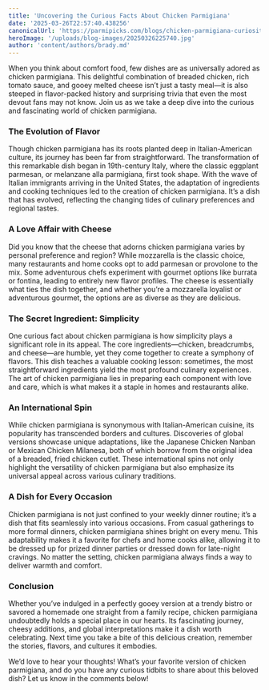 ```yaml
---
title: 'Uncovering the Curious Facts About Chicken Parmigiana'
date: '2025-03-26T22:57:40.438256'
canonicalUrl: 'https://parmipicks.com/blogs/chicken-parmigiana-curiosities'
heroImage: '/uploads/blog-images/20250326225740.jpg'
author: 'content/authors/brady.md'
---
```


When you think about comfort food, few dishes are as universally adored as chicken parmigiana. This delightful combination of breaded chicken, rich tomato sauce, and gooey melted cheese isn’t just a tasty meal—it is also steeped in flavor-packed history and surprising trivia that even the most devout fans may not know. Join us as we take a deep dive into the curious and fascinating world of chicken parmigiana.

### The Evolution of Flavor  
Though chicken parmigiana has its roots planted deep in Italian-American culture, its journey has been far from straightforward. The transformation of this remarkable dish began in 19th-century Italy, where the classic eggplant parmesan, or melanzane alla parmigiana, first took shape. With the wave of Italian immigrants arriving in the United States, the adaptation of ingredients and cooking techniques led to the creation of chicken parmigiana. It’s a dish that has evolved, reflecting the changing tides of culinary preferences and regional tastes.  

### A Love Affair with Cheese  
Did you know that the cheese that adorns chicken parmigiana varies by personal preference and region? While mozzarella is the classic choice, many restaurants and home cooks opt to add parmesan or provolone to the mix. Some adventurous chefs experiment with gourmet options like burrata or fontina, leading to entirely new flavor profiles. The cheese is essentially what ties the dish together, and whether you’re a mozzarella loyalist or adventurous gourmet, the options are as diverse as they are delicious.

### The Secret Ingredient: Simplicity  
One curious fact about chicken parmigiana is how simplicity plays a significant role in its appeal. The core ingredients—chicken, breadcrumbs, and cheese—are humble, yet they come together to create a symphony of flavors. This dish teaches a valuable cooking lesson: sometimes, the most straightforward ingredients yield the most profound culinary experiences. The art of chicken parmigiana lies in preparing each component with love and care, which is what makes it a staple in homes and restaurants alike.  

### An International Spin  
While chicken parmigiana is synonymous with Italian-American cuisine, its popularity has transcended borders and cultures. Discoveries of global versions showcase unique adaptations, like the Japanese Chicken Nanban or Mexican Chicken Milanesa, both of which borrow from the original idea of a breaded, fried chicken cutlet. These international spins not only highlight the versatility of chicken parmigiana but also emphasize its universal appeal across various culinary traditions.

### A Dish for Every Occasion  
Chicken parmigiana is not just confined to your weekly dinner routine; it’s a dish that fits seamlessly into various occasions. From casual gatherings to more formal dinners, chicken parmigiana shines bright on every menu. This adaptability makes it a favorite for chefs and home cooks alike, allowing it to be dressed up for prized dinner parties or dressed down for late-night cravings. No matter the setting, chicken parmigiana always finds a way to deliver warmth and comfort.

### Conclusion  
Whether you’ve indulged in a perfectly gooey version at a trendy bistro or savored a homemade one straight from a family recipe, chicken parmigiana undoubtedly holds a special place in our hearts. Its fascinating journey, cheesy additions, and global interpretations make it a dish worth celebrating. Next time you take a bite of this delicious creation, remember the stories, flavors, and cultures it embodies.

We’d love to hear your thoughts! What’s your favorite version of chicken parmigiana, and do you have any curious tidbits to share about this beloved dish? Let us know in the comments below!
 